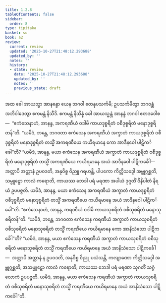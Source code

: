 ```yaml
---
title: 1.2.8
tableOfContents: false
sidebar:
  order: 8
type: tipitaka
basket: su
book: a2
review:
  current: review
  updated: '2025-10-27T21:48:12.293688'
  updated_by: ''
  notes: ''
  history:
  - state: review
    date: '2025-10-27T21:48:12.293688'
    updated_by: ''
    notes: ''
    previous_state: draft
---
```



<ReviewStatus review={frontmatter.review} showDetails={true} />

<HypothesisAnnotation frontmatter={frontmatter} />

<DynamicBreadcrumb />

<Division number="18" book="a2" e="ch" v="15" p="59">

<Paragraph number="47" book="a2">
အထ ခေါ အာယသ္မာ အာနန္ဒော ယေန ဘဂဝါ တေနုပသင်္ကမိ; ဥပသင်္ကမိတွာ ဘဂဝန္တံ အဘိဝါဒေတွာ ဧကမန္တံ နိသီဒိ. ဧကမန္တံ နိသိန္နံ ခေါ အာယသ္မန္တံ အာနန္ဒံ ဘဂဝါ ဧတဒဝေါစ—  “ဧကံသေနာဟံ, အာနန္ဒ, အကရဏီယံ ဝဒါမိ ကာယဒုစ္စရိတံ ဝစီဒုစ္စရိတံ မနောဒုစ္စရိတန်”တိ. “ယမိဒံ, ဘန္တေ, ဘဂဝတာ ဧကံသေန အကရဏီယံ အက္ခာတံ ကာယဒုစ္စရိတံ ဝစီဒုစ္စရိတံ မနောဒုစ္စရိတံ တသ္မိံ အကရဏီယေ ကယိရမာနေ ကော အာဒီနဝေါ ပါဋိကင်္ခေါ”တိ? “ယမိဒံ, အာနန္ဒ, မယာ ဧကံသေန အကရဏီယံ အက္ခာတံ ကာယဒုစ္စရိတံ ဝစီဒုစ္စရိတံ မနောဒုစ္စရိတံ တသ္မိံ အကရဏီယေ ကယိရမာနေ အယံ အာဒီနဝေါ ပါဋိကင်္ခေါ—  အတ္တာပိ အတ္တာနံ ဥပဝဒတိ, အနုဝိစ္စ ဝိညူ ဂရဟန္တိ, ပါပကော ကိတ္တိသဒ္ဒေါ အဗ္ဘုဂ္ဂစ္ဆတိ, သမ္မူဠှော ကာလံ ကရောတိ, ကာယဿ ဘေဒါ ပရံ မရဏာ အပါယံ ဒုဂ္ဂတိံ ဝိနိပါတံ နိရယံ ဥပပဇ္ဇတိ. ယမိဒံ, အာနန္ဒ, မယာ ဧကံသေန အကရဏီယံ အက္ခာတံ ကာယဒုစ္စရိတံ ဝစီဒုစ္စရိတံ မနောဒုစ္စရိတံ တသ္မိံ အကရဏီယေ ကယိရမာနေ အယံ အာဒီနဝေါ ပါဋိကင်္ခေါ”တိ.
</Paragraph>

<Paragraph number="48" book="a2">
“ဧကံသေနာဟံ, အာနန္ဒ, ကရဏီယံ ဝဒါမိ ကာယသုစရိတံ ဝစီသုစရိတံ မနောသုစရိတန်”တိ. “ယမိဒံ, ဘန္တေ, ဘဂဝတာ ဧကံသေန ကရဏီယံ အက္ခာတံ ကာယသုစရိတံ ဝစီသုစရိတံ မနောသုစရိတံ တသ္မိံ ကရဏီယေ ကယိရမာနေ ကော အာနိသံသော ပါဋိကင်္ခေါ”တိ? “ယမိဒံ, အာနန္ဒ, မယာ ဧကံသေန ကရဏီယံ အက္ခာတံ ကာယသုစရိတံ ဝစီသုစရိတံ မနောသုစရိတံ တသ္မိံ ကရဏီယေ ကယိရမာနေ အယံ အာနိသံသော ပါဋိကင်္ခေါ—  အတ္တာပိ အတ္တာနံ န ဥပဝဒတိ, အနုဝိစ္စ ဝိညူ ပသံသန္တိ, ကလျာဏော ကိတ္တိသဒ္ဒေါ အဗ္ဘုဂ္ဂစ္ဆတိ, အသမ္မူဠှော ကာလံ ကရောတိ, ကာယဿ ဘေဒါ ပရံ မရဏာ သုဂတိံ သဂ္ဂံ လောကံ ဥပပဇ္ဇတိ. ယမိဒံ, အာနန္ဒ, မယာ ဧကံသေန ကရဏီယံ အက္ခာတံ ကာယသုစရိတံ ဝစီသုစရိတံ မနောသုစရိတံ တသ္မိံ ကရဏီယေ ကယိရမာနေ အယံ အာနိသံသော ပါဋိကင်္ခေါ”တိ.
</Paragraph>
</Division>